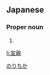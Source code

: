 ==Japanese==
{{ja-kanjitab|宣|親}}

===Proper noun===
{{ja-pos|proper|のりちか}}

# {{given name|male|lang=ja}}

[[Category:Japanese male given names|のりちか]]

[[li:宣親]]